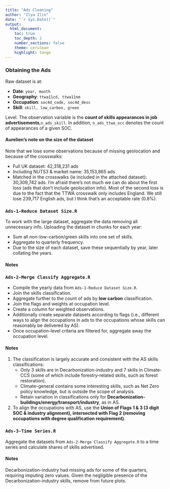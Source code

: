 ```yaml
---
title: "Ads Cleaning"
author: "Ilya Ilin"
date: "`r Sys.Date()`"
output: 
  html_document:
    toc: true
    toc_depth: 2
    number_sections: false
    theme: cerulean
    highlight: tango
---
```


### Obtaining the Ads

Raw dataset is at:

- **Date**: `year, month`
- **Geography**: `ttwa11cd, ttwa11nm`
- **Occupation**: `soc4d_code, soc4d_desc`
- **Skill**: `skill, low_carbon, green`

Level. The observation variable is the **count of skills appearances in job advertisements**,`n_ads_skill`. In addition, `n_ads_ttwa_occ` denotes the count of appearances of a given SOC.

#### Aurelien's note on the size of the dataset

Note that we lose some observations because of missing geolocation and because of the crosswalks:

- Full UK dataset: 42,318,231 ads
- Including NUTS3 & market name: 35,153,865 ads
- Matched in the crosswalks (ie included in the attached dataset): 30,309,742 ads. I'm afraid there's not much we can do about the first loss (ads that don't include geolocation info). Most of the second loss is due to the fact that the TTWA crosswalk only includes England. We still lose 239,717 English ads, but I think that's an acceptable rate (0.8%).

### `Ads-1-Reduce Dataset Size.R`

To work with the large dataset, aggregate the data removing all unnecessary info. Uploading the dataset in chunks for each year:

- Sum all non-low-carbon/green skills into one set of skills.
- Aggregate to quarterly frequency.
- Due to the size of each dataset, save these sequentially by year, later collating the years.

#### Notes

### `Ads-2-Merge Classify Aggregate.R`

- Compile the yearly data from `Ads-1-Reduce Dataset Size.R`.
- Join the skills classification.
- Aggregate further to the count of ads by **low carbon** classification.
- Join the flags and weights at occupation level.
- Create a column for weighted observations.
- Additionally create separate datasets according to flags (i.e., different ways to align the occupations in ads to the occupations whose skills can reasonably be delivered by AS).
- Once occupation-level criteria are filtered for, aggregate away the occupation level.

#### Notes

1. The classification is largely accurate and consistent with the AS skills classifications:
    - Only 3 skills are in Decarbonization-industry and 7 skills in Climate-CCS (some of which include forestry-related skills, such as forest restoration).
    - Climate-general contains some interesting skills, such as Net Zero policy knowledge, but is outside the scope of analysis.
    - Retain variation in classifications only for **Decarbonization-buildings/energy/transport/industry**, as in AS.
  
2. To align the occupations with AS, use the **Union of Flags 1 & 3 (3 digit SOC & industry alignment), intersected with Flag 2 (removing occupations with degree qualification requirement)**.

### `Ads-3-Time Series.R`

Aggregate the datasets from `Ads-2-Merge Classify Aggregate.R` to a time series and calculate shares of skills advertised. 

#### Notes

Decarbonization-industry had missing ads for some of the quarters, requiring imputing zero values. Given the negligible presence of the Decarbonization-industry skills, remove from future plots.





